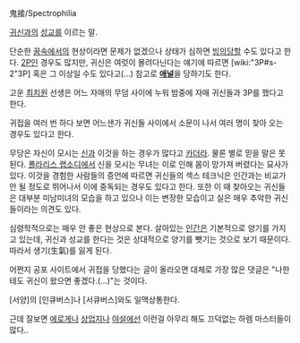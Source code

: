鬼接/Spectrophilia

[[귀신]]과의 [[성교]]를 이르는 말.

단순한 [[꿈]]속에서의 현상이라면 문제가 없겠으나 상태가 심하면 [[빙의]]당할 수도 있다고 한다. [[2P]]인 경우도 많지만, 귀신은 여럿이 몰려다닌다는 얘기에 따르면 [wiki:"3P#s-2"3P] 혹은 그 이상일 수도 있다고(...) 참고로 '''[[애널]]'''을 당하기도 한다. 

고운 [[최치원]] 선생은 어느 자매의 무덤 사이에 누워 밤중에 자매 귀신들과 3P를 했다고 한다. 

귀접을 여러 번 하다 보면 어느샌가 귀신들 사이에서 소문이 나서 여러 명이 찾아 오는 경우도 있다고 한다.

무당은 자신이 모시는 [[신]]과 이것을 하는 경우가 많다고 [[카더라]]. 물론 별로 믿을 말은 못 된다. [[폴라리스 랩소디]]에서 신을 모시는 무녀는 이로 인해 몸이 망가져 버렸다는 묘사가 있다.
이것을 경험한 사람들의 증언에 따르면 귀신들의 섹스 테크닉은 인간과는 비교가 안 될 정도로 뛰어나서 이에 중독되는 경우도 있다고 한다. 또한 이 때 찾아오는 귀신들은 대부분 미남미녀의 모습을 하고 있으나 이는 변장한 모습이고 실은 매우 추악한 귀신들이라는 의견도 있다.

심령학적으로는 매우 안 좋은 현상으로 본다. 살아있는 [[인간]]은 기본적으로 양기를 가지고 있는데, 귀신과 성교를 한다는 것은 상대적으로 양기를 뺏기는 것으로 보기 때문이다. 따라서 생기(生氣)를 잃게 된다. 

어쩐지 공포 사이트에서 귀접을 당했다는 글이 올라오면 대체로 가장 많은 댓글은 "나한테도 귀신이 왔으면 좋겠다.(…)"는 것이다.

[서양]의 [인큐버스]나 [서큐버스]와도 일맥상통한다.

근데 잘보면 [[에로게]]나 [[상업지]]나 [[야설]]에선 이런걸 아무리 해도 끄덕없는 하렘 마스터들이 많다..


